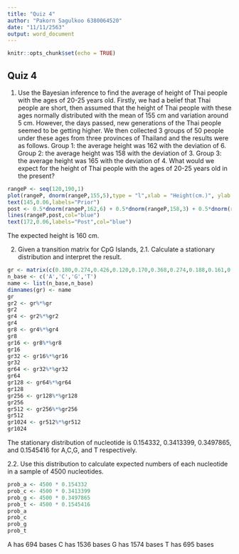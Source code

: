 ---
title: "Quiz 4"
author: "Pakorn Sagulkoo 6380064520"
date: "11/11/2563"
output: word_document
---

```{r setup, include=FALSE}
knitr::opts_chunk$set(echo = TRUE)
```

## Quiz 4

1. Use the Bayesian inference to find the average of height of Thai people with the ages of 20-25 years old. Firstly, we had a belief that Thai people are short, then assumed that the height of Thai people with these ages normally distributed with the mean of 155 cm and variation around 5 cm. However, the days passed, new generations
of the Thai people seemed to be getting higher. We then collected 3 groups of 50 people under these ages from three provinces of Thailand and the results were as follows.
 Group 1: the average height was 162 with the deviation of 6.
 Group 2: the average height was 158 with the deviation of 3.
 Group 3: the average height was 165 with the deviation of 4.
What would we expect for the height of Thai people with the ages of 20-25 years old in the present? 

```{r}
rangeP <- seq(120,190,1)
plot(rangeP, dnorm(rangeP,155,5),type = "l",xlab = "Height(cm.)", ylab = "Density")
text(145,0.06,labels="Prior")
post <- 0.5*dnorm(rangeP,162,6) + 0.5*dnorm(rangeP,158,3) + 0.5*dnorm(rangeP,165,4)
lines(rangeP,post,col="blue")
text(172,0.06,labels="Post",col="blue")
```

  The expected height is 160 cm.
  
2. Given a transition matrix for CpG Islands, 
  2.1. Calculate a stationary distribution and interpret the result. 
  
```{r}
gr <- matrix(c(0.180,0.274,0.426,0.120,0.170,0.368,0.274,0.188,0.161,0.339,0.375,0.125,0.079,0.355,0.384,0.182),nrow=4,byrow = TRUE)
n_base <- c('A','C','G','T')
name <- list(n_base,n_base)
dimnames(gr) <- name
gr
gr2 <- gr%*%gr
gr2
gr4 <- gr2%*%gr2
gr4
gr8 <- gr4%*%gr4
gr8
gr16 <- gr8%*%gr8
gr16
gr32 <- gr16%*%gr16
gr32
gr64 <- gr32%*%gr32
gr64
gr128 <- gr64%*%gr64
gr128
gr256 <- gr128%*%gr128
gr256
gr512 <- gr256%*%gr256
gr512
gr1024 <- gr512%*%gr512
gr1024
```
  The stationary distribution of nucleotide is 0.154332, 0.3413399, 0.3497865, and 0.1545416 for A,C,G, and T respectively. 
  
  2.2. Use this distribution to calculate expected numbers of each nucleotide in a sample of 4500 nucleotides.
  
```{r}
prob_a <- 4500 * 0.154332
prob_c <- 4500 * 0.3413399
prob_g <- 4500 * 0.3497865
prob_t <- 4500 * 0.1545416
prob_a
prob_c
prob_g
prob_t
```
  
  A has 694 bases
  C has 1536 bases
  G has 1574 bases
  T has 695 bases
  